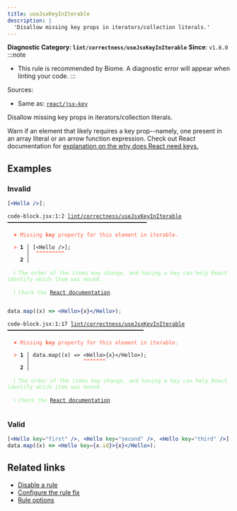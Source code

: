 ```yaml
---
title: useJsxKeyInIterable
description: |
  'Disallow missing key props in iterators/collection literals.'
---
```


**Diagnostic Category: `lint/correctness/useJsxKeyInIterable`**
<Tabs>
<TabItem label="JSX and TSX" icon="seti:javascript">
**Since**: `v1.6.0`
:::note
- This rule is recommended by Biome. A diagnostic error will appear when linting your code.
:::

Sources: 
- Same as: <a href="https://github.com/jsx-eslint/eslint-plugin-react/blob/master/docs/rules/jsx-key.md" target="_blank"><code>react/jsx-key</code></a>

Disallow missing key props in iterators/collection literals.

Warn if an element that likely requires a key prop--namely, one present in an array literal or an arrow function expression.
Check out React documentation for [explanation on the why does React need keys.](https://react.dev/learn/rendering-lists#why-does-react-need-keys)

## Examples

### Invalid

```jsx
[<Hello />];
```

<pre class="language-text"><code class="language-text">code-block.jsx:1:2 <a href="https://biomejs.dev/linter/rules/use-jsx-key-in-iterable">lint/correctness/useJsxKeyInIterable</a> ━━━━━━━━━━━━━━━━━━━━━━━━━━━━━━━━━━━━━━━━━━━━<br /><br />  <strong><span style="color: Tomato;">✖</span></strong> <span style="color: Tomato;">Missing </span><span style="color: Tomato;"><strong>key</strong></span><span style="color: Tomato;"> property for this element in iterable.</span><br />  <br />  <strong><span style="color: Tomato;">&gt;</span></strong> <strong>1 │ </strong>[&lt;Hello /&gt;];<br />   <strong>   │ </strong> <strong><span style="color: Tomato;">^</span></strong><strong><span style="color: Tomato;">^</span></strong><strong><span style="color: Tomato;">^</span></strong><strong><span style="color: Tomato;">^</span></strong><strong><span style="color: Tomato;">^</span></strong><strong><span style="color: Tomato;">^</span></strong><strong><span style="color: Tomato;">^</span></strong><strong><span style="color: Tomato;">^</span></strong><strong><span style="color: Tomato;">^</span></strong><br />    <strong>2 │ </strong><br />  <br />  <strong><span style="color: lightgreen;">ℹ</span></strong> <span style="color: lightgreen;">The order of the items may change, and having a key can help React identify which item was moved.</span><br />  <br />  <strong><span style="color: lightgreen;">ℹ</span></strong> <span style="color: lightgreen;">Check the </span><span style="color: lightgreen;"><a href="https://react.dev/learn/rendering-lists#why-does-react-need-keys">React documentation</a></span><span style="color: lightgreen;">. </span><br />  <br /></code></pre>

```jsx
data.map((x) => <Hello>{x}</Hello>);
```

<pre class="language-text"><code class="language-text">code-block.jsx:1:17 <a href="https://biomejs.dev/linter/rules/use-jsx-key-in-iterable">lint/correctness/useJsxKeyInIterable</a> ━━━━━━━━━━━━━━━━━━━━━━━━━━━━━━━━━━━━━━━━━━━<br /><br />  <strong><span style="color: Tomato;">✖</span></strong> <span style="color: Tomato;">Missing </span><span style="color: Tomato;"><strong>key</strong></span><span style="color: Tomato;"> property for this element in iterable.</span><br />  <br />  <strong><span style="color: Tomato;">&gt;</span></strong> <strong>1 │ </strong>data.map((x) =&gt; &lt;Hello&gt;&#123;x&#125;&lt;/Hello&gt;);<br />   <strong>   │ </strong>                <strong><span style="color: Tomato;">^</span></strong><strong><span style="color: Tomato;">^</span></strong><strong><span style="color: Tomato;">^</span></strong><strong><span style="color: Tomato;">^</span></strong><strong><span style="color: Tomato;">^</span></strong><strong><span style="color: Tomato;">^</span></strong><strong><span style="color: Tomato;">^</span></strong><br />    <strong>2 │ </strong><br />  <br />  <strong><span style="color: lightgreen;">ℹ</span></strong> <span style="color: lightgreen;">The order of the items may change, and having a key can help React identify which item was moved.</span><br />  <br />  <strong><span style="color: lightgreen;">ℹ</span></strong> <span style="color: lightgreen;">Check the </span><span style="color: lightgreen;"><a href="https://react.dev/learn/rendering-lists#why-does-react-need-keys">React documentation</a></span><span style="color: lightgreen;">. </span><br />  <br /></code></pre>

### Valid

```jsx
[<Hello key="first" />, <Hello key="second" />, <Hello key="third" />];
data.map((x) => <Hello key={x.id}>{x}</Hello>);
```

## Related links

- [Disable a rule](/linter/#disable-a-lint-rule)
- [Configure the rule fix](/linter#configure-the-rule-fix)
- [Rule options](/linter/#rule-options)

</TabItem>
</Tabs>


